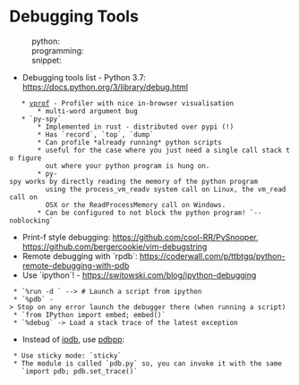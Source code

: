 = Debugging Tools =
:python:
:programming:
:snippet:

* Debugging tools list - Python 3.7: https://docs.python.org/3/library/debug.html
    * [[https://github.com/nvdv/vprof|vprof]] - Profiler with nice in-browser visualisation
        * multi-word argument bug
    * `py-spy`
        * Implemented in rust - distributed over pypi (!)
        * Has `record`, `top`, `dump`
        * Can profile *already running* python scripts
        * useful for the case where you just need a single call stack to figure
          out where your python program is hung on.
        * py-spy works by directly reading the memory of the python program
          using the process_vm_readv system call on Linux, the vm_read call on
          OSX or the ReadProcessMemory call on Windows.
        * Can be configured to not block the python program! `--noblocking`
* Print-f style debugging: https://github.com/cool-RR/PySnooper, https://github.com/bergercookie/vim-debugstring
* Remote debugging with `rpdb`: https://coderwall.com/p/ttbtgq/python-remote-debugging-with-pdb
* Use `ipython`! - https://switowski.com/blog/ipython-debugging
  * `%run -d <path/to/script>` --> # Launch a script from ipython
  * `%pdb` -> Stop on any error launch the debugger there (when running a script)
  * `from IPython import embed; embed()`
  * `%debug` -> Load a stack trace of the latest exception
* Instead of [[https://pypi.org/project/ipdb/|ipdb]], use [[https://pypi.org/project/pdbpp/0.7/|pdbpp]]:
  * Use sticky mode: `sticky`
  * The module is called `pdb.py` so, you can invoke it with the same
    `import pdb; pdb.set_trace()`
